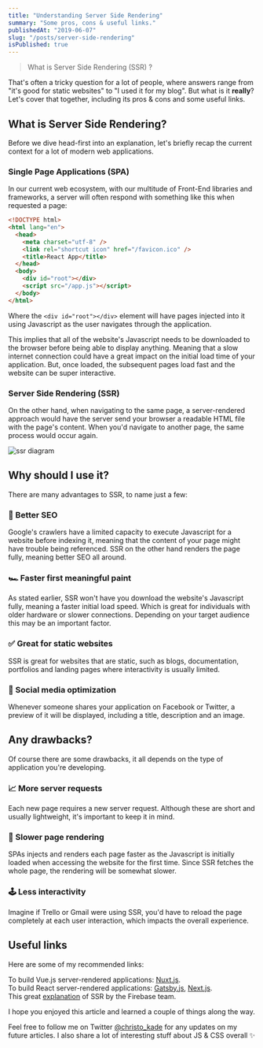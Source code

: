 ```yaml
---
title: "Understanding Server Side Rendering"
summary: "Some pros, cons & useful links."
publishedAt: "2019-06-07"
slug: "/posts/server-side-rendering"
isPublished: true
---
```


> What is Server Side Rendering (SSR) ?

That's often a tricky question for a lot of people, where answers range from "it's good for static websites" to "I used it for my blog". But what is it **really**? Let's cover that together, including its pros & cons and some useful links.

## What is Server Side Rendering?

Before we dive head-first into an explanation, let's briefly recap the current context for a lot of modern web applications.

### Single Page Applications (SPA)

In our current web ecosystem, with our multitude of Front-End libraries and frameworks, a server will often respond with something like this when requested a page:

```html
<!DOCTYPE html>
<html lang="en">
  <head>
    <meta charset="utf-8" />
    <link rel="shortcut icon" href="/favicon.ico" />
    <title>React App</title>
  </head>
  <body>
    <div id="root"></div>
    <script src="/app.js"></script>
  </body>
</html>
```

Where the `<div id="root"></div>` element will have pages injected into it using Javascript as the user navigates through the application.

This implies that all of the website's Javascript needs to be downloaded to the browser before being able to display anything. Meaning that a slow internet connection could have a great impact on the initial load time of your application. But, once loaded, the subsequent pages load fast and the website can be super interactive.

### Server Side Rendering (SSR)

On the other hand, when navigating to the same page, a server-rendered approach would have the server send your browser a readable HTML file with the page's content. When you'd navigate to another page, the same process would occur again.

![ssr diagram](https://user-images.githubusercontent.com/15229355/59100904-a9fa6500-8927-11e9-9470-a82a348a2249.png)

## Why should I use it?

There are many advantages to SSR, to name just a few:

### 🔎 Better SEO

Google's crawlers have a limited capacity to execute Javascript for a website before indexing it, meaning that the content of your page might have trouble being referenced. SSR on the other hand renders the page fully, meaning better SEO all around.

### 🏎 Faster first meaningful paint

As stated earlier, SSR won't have you download the website's Javascript fully, meaning a faster initial load speed. Which is great for individuals with older hardware or slower connections. Depending on your target audience this may be an important factor.

### ✅ Great for static websites

SSR is great for websites that are static, such as blogs, documentation, portfolios and landing pages where interactivity is usually limited.

### 👥 Social media optimization

Whenever someone shares your application on Facebook or Twitter, a preview of it will be displayed, including a title, description and an image.

## Any drawbacks?

Of course there are some drawbacks, it all depends on the type of application you're developing.

### 📈 More server requests

Each new page requires a new server request. Although these are short and usually lightweight, it's important to keep it in mind.

### 🐌 Slower page rendering

SPAs injects and renders each page faster as the Javascript is initially loaded when accessing the website for the first time. Since SSR fetches the whole page, the rendering will be somewhat slower.

### 🕹 Less interactivity

Imagine if Trello or Gmail were using SSR, you'd have to reload the page completely at each user interaction, which impacts the overall experience.

## Useful links

Here are some of my recommended links:

To build Vue.js server-rendered applications: [Nuxt.js](https://nuxtjs.org/).  
To build React server-rendered applications: [Gatsby.js](https://www.gatsbyjs.org/), [Next.js](https://nextjs.org/).  
This great [explanation](https://youtu.be/GQzn7XRdzxY?t=46) of SSR by the Firebase team.

I hope you enjoyed this article and learned a couple of things along the way.

Feel free to follow me on Twitter [@christo_kade](https://twitter.com/christo_kade) for any updates on my future articles. I also share a lot of interesting stuff about JS & CSS overall ✨
